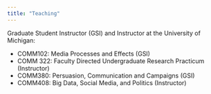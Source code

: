 ---
title: "Teaching"
---

<link rel="stylesheet" href="styles.css" type="text/css">


Graduate Student Instructor (GSI) and Instructor at the University of Michigan:

* COMM102: Media Processes and Effects (GSI)
* COMM 322: Faculty Directed Undergraduate Research Practicum (Instructor)
* COMM380: Persuasion, Communication and Campaigns (GSI)
* COMM408: Big Data, Social Media, and Politics (Instructor)
